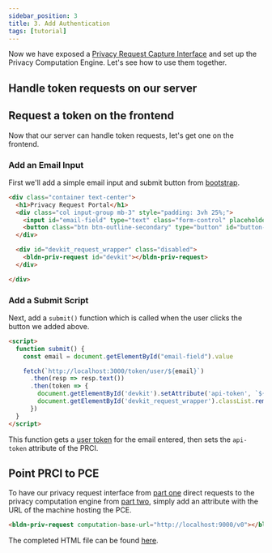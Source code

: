 ```yaml
---
sidebar_position: 3
title: 3. Add Authentication
tags: [tutorial]
---
```


Now we have exposed a [Privacy Request Capture Interface](https://github.com/blindnet-io/devkit-quickstart/blob/main/web/expose-request-interface.html) and set up the Privacy Computation Engine. Let's see how to use them together.

## Handle token requests on our server

## Request a token on the frontend

Now that our server can handle token requests, let's get one on the frontend.

### Add an Email Input

First we'll add a simple email input and submit button from [bootstrap](https://getbootstrap.com/docs/5.2/forms/input-group/).

```html
<div class="container text-center">
  <h1>Privacy Request Portal</h1>
  <div class="col input-group mb-3" style="padding: 3vh 25%;">
    <input id="email-field" type="text" class="form-control" placeholder="Email Address" aria-label="Email Address" aria-describedby="button-addon2">
    <button class="btn btn-outline-secondary" type="button" id="button-addon2" onclick="submit()">Submit</button>
  </div>

  <div id="devkit_request_wrapper" class="disabled">
    <bldn-priv-request id="devkit"></bldn-priv-request>
  </div>

</div>
```

### Add a Submit Script

Next, add a `submit()` function which is called when the user clicks the button we added above.

```html
<script>
  function submit() {
    const email = document.getElementById("email-field").value

    fetch(`http://localhost:3000/token/user/${email}`)
      .then(resp => resp.text())
      .then(token => {
        document.getElementById('devkit').setAttribute('api-token', `${token}`)
        document.getElementById('devkit_request_wrapper').classList.remove("disabled")
      })
  }
</script>
```

This function gets a [user token](/docs/authentication/tokens) for the email entered, then sets the `api-token` attribute of the PRCI.

## Point PRCI to PCE

To have our privacy request interface from [part one](./prci-set-up) direct requests to the privacy computation engine from [part two](./pce-set-up), simply add an attribute with the URL of the machine hosting the PCE.

```html
<bldn-priv-request computation-base-url="http://localhost:9000/v0"></bldn-priv-request>
```

The completed HTML file can be found [here](https://github.com/blindnet-io/devkit-quickstart/blob/main/web/add-authentication.html).